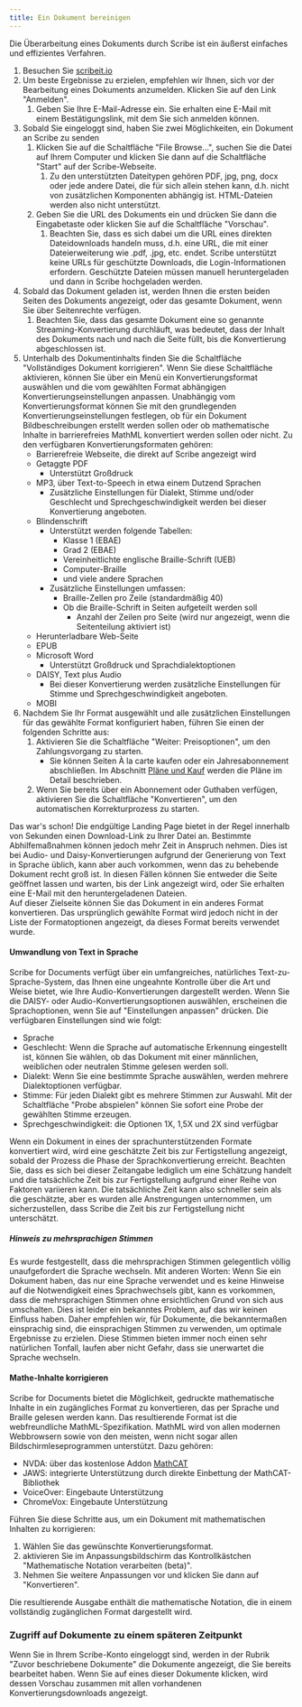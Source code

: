 ```yaml
---
title: Ein Dokument bereinigen
---
```



Die Überarbeitung eines Dokuments durch Scribe ist ein äußerst einfaches und effizientes Verfahren.
1. Besuchen Sie [scribeit.io](https://scribeit.io)
1. Um beste Ergebnisse zu erzielen, empfehlen wir Ihnen, sich vor der Bearbeitung eines Dokuments anzumelden. Klicken Sie auf den Link "Anmelden".
    1. Geben Sie Ihre E-Mail-Adresse ein. Sie erhalten eine E-Mail mit einem Bestätigungslink, mit dem Sie sich anmelden können.
1. Sobald Sie eingeloggt sind, haben Sie zwei Möglichkeiten, ein Dokument an Scribe zu senden
    1. Klicken Sie auf die Schaltfläche "File Browse...", suchen Sie die Datei auf Ihrem Computer und klicken Sie dann auf die Schaltfläche "Start" auf der Scribe-Webseite.
        1. Zu den unterstützten Dateitypen gehören PDF, jpg, png, docx oder jede andere Datei, die für sich allein stehen kann, d.h. nicht von zusätzlichen Komponenten abhängig ist. HTML-Dateien werden also nicht unterstützt.
    1. Geben Sie die URL des Dokuments ein und drücken Sie dann die Eingabetaste oder klicken Sie auf die Schaltfläche "Vorschau".
        1. Beachten Sie, dass es sich dabei um die URL eines direkten Dateidownloads handeln muss, d.h. eine URL, die mit einer Dateierweiterung wie .pdf, .jpg, etc. endet. Scribe unterstützt keine URLs für geschützte Downloads, die Login-Informationen erfordern. Geschützte Dateien müssen manuell heruntergeladen und dann in Scribe hochgeladen werden.
1. Sobald das Dokument geladen ist, werden Ihnen die ersten beiden Seiten des Dokuments angezeigt, oder das gesamte Dokument, wenn Sie über Seitenrechte verfügen.
    1. Beachten Sie, dass das gesamte Dokument eine so genannte Streaming-Konvertierung durchläuft, was bedeutet, dass der Inhalt des Dokuments nach und nach die Seite füllt, bis die Konvertierung abgeschlossen ist.
1. Unterhalb des Dokumentinhalts finden Sie die Schaltfläche "Vollständiges Dokument korrigieren". Wenn Sie diese Schaltfläche aktivieren, können Sie über ein Menü ein Konvertierungsformat auswählen und die vom gewählten Format abhängigen Konvertierungseinstellungen anpassen. Unabhängig vom Konvertierungsformat können Sie mit den grundlegenden Konvertierungseinstellungen festlegen, ob für ein Dokument Bildbeschreibungen erstellt werden sollen oder ob mathematische Inhalte in barrierefreies MathML konvertiert werden sollen oder nicht. Zu den verfügbaren Konvertierungsformaten gehören:
    * Barrierefreie Webseite, die direkt auf Scribe angezeigt wird
    * Getaggte PDF
        * Unterstützt Großdruck
    * MP3, über Text-to-Speech in etwa einem Dutzend Sprachen
        * Zusätzliche Einstellungen für Dialekt, Stimme und/oder Geschlecht und Sprechgeschwindigkeit werden bei dieser Konvertierung angeboten.
    * Blindenschrift
        * Unterstützt werden folgende Tabellen:
            * Klasse 1 (EBAE)
            * Grad 2 (EBAE)
            * Vereinheitlichte englische Braille-Schrift (UEB)
            * Computer-Braille
            * und viele andere Sprachen
        * Zusätzliche Einstellungen umfassen:
            * Braille-Zellen pro Zeile (standardmäßig 40)
            * Ob die Braille-Schrift in Seiten aufgeteilt werden soll
                * Anzahl der Zeilen pro Seite (wird nur angezeigt, wenn die Seitenteilung aktiviert ist)
    * Herunterladbare Web-Seite
    * EPUB
    * Microsoft Word
        * Unterstützt Großdruck und Sprachdialektoptionen
    * DAISY, Text plus Audio
        * Bei dieser Konvertierung werden zusätzliche Einstellungen für Stimme und Sprechgeschwindigkeit angeboten.
    * MOBI
1. Nachdem Sie Ihr Format ausgewählt und alle zusätzlichen Einstellungen für das gewählte Format konfiguriert haben, führen Sie einen der folgenden Schritte aus:
    1. Aktivieren Sie die Schaltfläche "Weiter: Preisoptionen", um den Zahlungsvorgang zu starten.
        * Sie können Seiten À la carte kaufen oder ein Jahresabonnement abschließen. Im Abschnitt [Pläne und Kauf](../Pläne) werden die Pläne im Detail beschrieben.
    1. Wenn Sie bereits über ein Abonnement oder Guthaben verfügen, aktivieren Sie die Schaltfläche "Konvertieren", um den automatischen Korrekturprozess zu starten. 

Das war's schon! Die endgültige Landing Page bietet in der Regel innerhalb von Sekunden einen Download-Link zu Ihrer Datei an. Bestimmte Abhilfemaßnahmen können jedoch mehr Zeit in Anspruch nehmen. Dies ist bei Audio- und Daisy-Konvertierungen aufgrund der Generierung von Text in Sprache üblich, kann aber auch vorkommen, wenn das zu behebende Dokument recht groß ist. In diesen Fällen können Sie entweder die Seite geöffnet lassen und warten, bis der Link angezeigt wird, oder Sie erhalten eine E-Mail mit den heruntergeladenen Dateien.  
Auf dieser Zielseite können Sie das Dokument in ein anderes Format konvertieren. Das ursprünglich gewählte Format wird jedoch nicht in der Liste der Formatoptionen angezeigt, da dieses Format bereits verwendet wurde.

#### Umwandlung von Text in Sprache

Scribe for Documents verfügt über ein umfangreiches, natürliches Text-zu-Sprache-System, das Ihnen eine ungeahnte Kontrolle über die Art und Weise bietet, wie Ihre Audio-Konvertierungen dargestellt werden. Wenn Sie die DAISY- oder Audio-Konvertierungsoptionen auswählen, erscheinen die Sprachoptionen, wenn Sie auf "Einstellungen anpassen" drücken.
Die verfügbaren Einstellungen sind wie folgt:
* Sprache
* Geschlecht: Wenn die Sprache auf automatische Erkennung eingestellt ist, können Sie wählen, ob das Dokument mit einer männlichen, weiblichen oder neutralen Stimme gelesen werden soll.
* Dialekt: Wenn Sie eine bestimmte Sprache auswählen, werden mehrere Dialektoptionen verfügbar.
* Stimme: Für jeden Dialekt gibt es mehrere Stimmen zur Auswahl. Mit der Schaltfläche "Probe abspielen" können Sie sofort eine Probe der gewählten Stimme erzeugen.
* Sprechgeschwindigkeit: die Optionen 1X, 1,5X und 2X sind verfügbar

Wenn ein Dokument in eines der sprachunterstützenden Formate konvertiert wird, wird eine geschätzte Zeit bis zur Fertigstellung angezeigt, sobald der Prozess die Phase der Sprachkonvertierung erreicht. Beachten Sie, dass es sich bei dieser Zeitangabe lediglich um eine Schätzung handelt und die tatsächliche Zeit bis zur Fertigstellung aufgrund einer Reihe von Faktoren variieren kann. Die tatsächliche Zeit kann also schneller sein als die geschätzte, aber es wurden alle Anstrengungen unternommen, um sicherzustellen, dass Scribe die Zeit bis zur Fertigstellung nicht unterschätzt.

##### Hinweis zu mehrsprachigen Stimmen

Es wurde festgestellt, dass die mehrsprachigen Stimmen gelegentlich völlig unaufgefordert die Sprache wechseln. Mit anderen Worten: Wenn Sie ein Dokument haben, das nur eine Sprache verwendet und es keine Hinweise auf die Notwendigkeit eines Sprachwechsels gibt, kann es vorkommen, dass die mehrsprachigen Stimmen ohne ersichtlichen Grund von sich aus umschalten. Dies ist leider ein bekanntes Problem, auf das wir keinen Einfluss haben. Daher empfehlen wir, für Dokumente, die bekanntermaßen einsprachig sind, die einsprachigen Stimmen zu verwenden, um optimale Ergebnisse zu erzielen. Diese Stimmen bieten immer noch einen sehr natürlichen Tonfall, laufen aber nicht Gefahr, dass sie unerwartet die Sprache wechseln.

#### Mathe-Inhalte korrigieren

Scribe for Documents bietet die Möglichkeit, gedruckte mathematische Inhalte in ein zugängliches Format zu konvertieren, das per Sprache und Braille gelesen werden kann. Das resultierende Format ist die webfreundliche MathML-Spezifikation. MathML wird von allen modernen Webbrowsern sowie von den meisten, wenn nicht sogar allen Bildschirmleseprogrammen unterstützt. Dazu gehören:
* NVDA: über das kostenlose Addon [MathCAT](https://addons.nvda-project.org/addons/MathCAT.en.html)
* JAWS: integrierte Unterstützung durch direkte Einbettung der MathCAT-Bibliothek
* VoiceOver: Eingebaute Unterstützung
* ChromeVox: Eingebaute Unterstützung

Führen Sie diese Schritte aus, um ein Dokument mit mathematischen Inhalten zu korrigieren:
1. Wählen Sie das gewünschte Konvertierungsformat.
1. aktivieren Sie im Anpassungsbildschirm das Kontrollkästchen "Mathematische Notation verarbeiten (beta)".
1. Nehmen Sie weitere Anpassungen vor und klicken Sie dann auf "Konvertieren".

Die resultierende Ausgabe enthält die mathematische Notation, die in einem vollständig zugänglichen Format dargestellt wird.

### Zugriff auf Dokumente zu einem späteren Zeitpunkt

Wenn Sie in Ihrem Scribe-Konto eingeloggt sind, werden in der Rubrik "Zuvor beschriebene Dokumente" die Dokumente angezeigt, die Sie bereits bearbeitet haben. Wenn Sie auf eines dieser Dokumente klicken, wird dessen Vorschau zusammen mit allen vorhandenen Konvertierungsdownloads angezeigt.